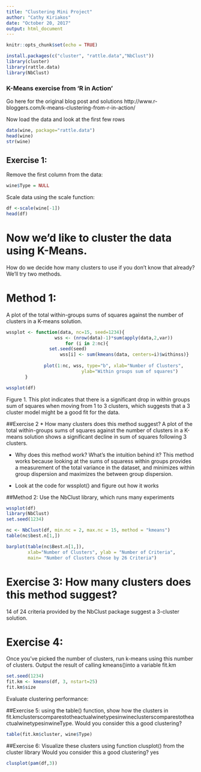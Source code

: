 ---
title: "Clustering Mini Project"
author: "Cathy Kiriakos"
date: "October 20, 2017"
output: html_document
---

```{r setup, include=FALSE}
knitr::opts_chunk$set(echo = TRUE)
```

```{r, install_packages, include=FALSE}
install.packages(c("cluster", "rattle.data","NbClust"))
library(cluster)
library(rattle.data)
library(NbClust)
```


### K-Means exercise from 'R in Action'
Go here for the original blog post and solutions
http://www.r-bloggers.com/k-means-clustering-from-r-in-action/

Now load the data and look at the first few rows

```{r, load_data}
data(wine, package="rattle.data")
head(wine)
str(wine)
```

## Exercise 1:
Remove the first column from the data:
```{r,remove_variables}
wine$Type = NULL
```
Scale data using the scale function: 
```{r, scaledata}
df <-scale(wine[-1])
head(df)
```
# Now we'd like to cluster the data using K-Means. 
How do we decide how many clusters to use if you don't know that already?
We'll try two methods.

# Method 1:
A plot of the total within-groups sums of squares against the number of clusters in a K-means solution.

```{r,createplot1}
wssplot <- function(data, nc=15, seed=1234){
	              wss <- (nrow(data)-1)*sum(apply(data,2,var))
               	      for (i in 2:nc){
		        set.seed(seed)
	                wss[i] <- sum(kmeans(data, centers=i)$withinss)}
	                
		      plot(1:nc, wss, type="b", xlab="Number of Clusters",
	                        ylab="Within groups sum of squares")
	   }

wssplot(df)
```
Figure 1.
This plot indicates that there is a significant drop in within groups sum of squares when moving from 1 to 3 clusters, which suggests that a 3 cluster model might be a good fit for the data. 

##Exercise 2
* How many clusters does this method suggest? 
A plot of the total within-groups sums of squares against the number of clusters in a K-means solution shows a significant decline in sum of squares following 3 clusters.

* Why does this method work? What's the intuition behind it?
This method works because looking at the sums of squaress within groups provides a measurement of the total variance in the dataset, and minimizes within group dispersion and maximizes the between group dispersion. 

* Look at the code for wssplot() and figure out how it works

##Method 2: 
Use the NbClust library, which runs many experiments

```{r,set.seed.library}
wssplot(df)
library(NbClust)
set.seed(1234)
```

```{r,set.up.kmeans}
nc <- NbClust(df, min.nc = 2, max.nc = 15, method = "kmeans")
table(nc$best.n[1,])
```

```{r, barplotclusters}
barplot(table(nc$Best.n[1,]),
        xlab="Number of Clusters", ylab = "Number of Criteria",
        main= "Number of Clusters Chose by 26 Criteria")
```
# Exercise 3: How many clusters does this method suggest?
14 of 24 criteria provided by the NbClust package suggest a 3-cluster solution.

# Exercise 4: 
Once you've picked the number of clusters, run k-means using this number of clusters. Output the result of calling kmeans()into a variable fit.km

```{r,set.seed.fit}
set.seed(1234)
fit.km <- kmeans(df, 3, nstart=25)
fit.km$size
```
Evaluate clustering performance: 

##Exercise 5: 
using the table() function, show how the clusters in fit.kmclusterscomparestotheactualwinetypesinwineclusterscomparestotheactualwinetypesinwineType. Would you consider this a good clustering?

```{r, fit_cluster}
table(fit.km$cluster, wine$Type)

```
##Exercise 6:
Visualize these clusters using function clusplot() from the cluster library
Would you consider this a good clustering? yes

```{r, clusplot}
clusplot(pam(df,3))

```

